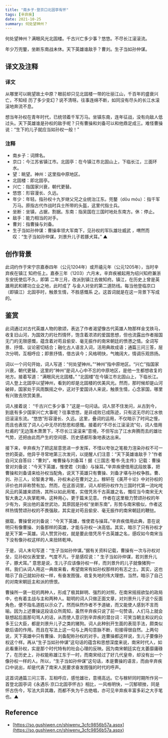 ```yaml
---
title: "南乡子·登京口北固亭有怀"
tags: [辛弃疾]
date: 2021-10-25
summary: 何处望神州？
---
```


何处望神州？满眼风光北固楼。千古兴亡多少事？悠悠。不尽长江滚滚流。

年少万兜鍪，坐断东南战未休。天下英雄谁敌手？曹刘。生子当如孙仲谋。

## 译文及注释

### 译文

从哪里可以眺望故土中原？眼前却只见北固楼一带的壮丽江山，千百年的盛衰兴亡，不知经
历了多少变幻？说不清呀。往事连绵不断，如同没有尽头的长江水滚滚地奔流不息。

想当年孙权在青年时代，已统领着千军万马。坐镇东南，连年征战，没有向敌人低过头。天下英雄谁是孙权的敌手呢？只有曹操和刘备可以和他鼎足成三。难怪曹操说：“生下的儿子就应当如孙权一般！”

### 注释

- 南乡子：词牌名。
- 京口：今江苏省镇江市。北固亭：在今镇江市北固山上，下临长江，三面环水。
- 望：眺望。神州：这里指中原地区。
- 北固楼：即北固亭。
- 兴亡：指国家兴衰，朝代更替。
- 悠悠：形容漫长、久远。
- 年少：年轻。指孙权十九岁继父兄之业统治江东。兜鍪（dōu móu）：指千军万马。原指古代作战时兵士所带的头盔，这里代指士兵。
- 坐断：坐镇，占据，割据。东南：指吴国在三国时地处东南方。休：停止。
- 敌手：能力相当的对手。
- 曹刘：指曹操与刘备。
- 生子当如孙仲谋：曹操率领大军南下，见孙权的军队雄壮威武 ，喟然而叹：“生子当如孙仲谋，刘景升儿子若豚犬耳。” ▲

## 创作背景

此词约作于宋宁宗嘉泰四年（公元1204年）或开禧元年（公元1205年），当时辛弃疾在镇江
知府任上。嘉泰三年（1203）六月末，辛弃疾被起用为绍兴知府兼浙东安抚使后不久，即第
二年三月，改派到镇江去做知府。镇江，在历史上曾是英雄用武和建功立业之地，此时成了
与金人对垒的第二道防线。每当他登临京口（即镇江）北固亭时，触景生情，不胜感慨系
之。这首词就是在这一背景下写成的。

## 鉴赏

此词通过对古代英雄人物的歌颂，表达了作者渴望像古代英雄人物那样金戈铁马，收复旧山河，为国效力的壮烈情怀，饱含着浓浓的爱国思想，但也流露出作者报国无门的无限感慨，蕴含着对苟且偷安、毫无振作的南宋朝廷的愤懑之情。全词写景、抒情、议论密切结合；融化古人语言入词，活用典故成语；通篇三问三答，层次分明，互相呼应；即景抒情，借古讽今；风格明快，气魄阔大，情调乐观昂扬。

词以一个问句开始，词人写道：“何处望神州。”“神州”指中原地区。“兴亡”指国家兴衰，朝代更替。这里的“神州”是词人心中不忘的中原地区，是他一生都想收复的地方。接着写道：“满眼风光北固楼。” “北固楼”在今镇江市北固山上，下临长江。词人登上北固亭以望神州，看到的却是北固楼的优美风光。然而，那时候却是山河破碎，国家处于风雨飘摇之中，这对于爱国诗人来说，触景生情，心念家国，哪里有兴致去欣赏美景。

词人接着说： “千古兴亡多少事？”这是一句问话。词人禁不住发问，从古到今，到底有多少国家兴亡大事呢？往事悠悠，是非成败已成陈迹，只有这无尽的江水依旧滚滚东流。“悠悠”形容漫长、久远。这里，叠词的运用，不仅暗示了时间之慢，而且也表现了词人心中无尽的愁思和感慨。接着的“不尽长江滚滚流”句，词人借用杜甫的“无边落木萧萧下，不尽长江滚滚来”意境，不但写出了江水奔腾而去的雄壮气势，还把由此而产生的空间感、历史感都形象地表达出来。

接下来，辛弃疾为了把这层意思进一步发挥，不惜以夸张之笔极力渲染孙权不可一世的英姿。他异乎寻常地第三次发问，以提醒人们注意：“天下英雄谁敌手？”作者自问又自答曰：“曹刘”，唯曹操与刘备耳！据《三国志·蜀书·先主传》记载：曹操曾对刘备说：“今天下英雄，惟使君（刘备）与操耳。”辛弃疾便借用这段故事，把曹操和刘备请来给孙权当配角，说天下英雄只有曹操、刘备才堪与孙权争胜。曹、刘、孙三人，论智勇才略，孙权未必在曹刘之上。稼轩在《美芹十论》中对孙权的评价也并非称赞有加，然而，在这首词里，词人却把孙权作为三国时代第一流叱咤风云的英雄来颂扬，其所以如此用笔，实借凭吊千古英雄之名，慨叹当今南宋无大智大勇之人执掌乾坤。这种用心，更于篇末见意。 作者在这里极力赞颂孙权的年少有为，突出他的盖世武功，其原因是孙权“坐断东南”，形势与南宋极似，作者这样热情赞颂孙权的不畏强敌，其实是对苟且偷安、毫无振作的南宋朝廷的鞭挞。

据载，曹操曾对刘备说：“今天下英雄，惟使君与操耳。”辛弃疾借用此典，意在说明只有像曹操、刘备那样的英雄，才能与孙权一决高低。其实，暗示了只有孙权才是天下第一英雄。词人赞赏孙权，就是要此借凭吊千古英雄之名，感叹如今南宋当下没有像孙权这样的人来扭转乾坤。

于是，词人末句写道：“生子当如孙仲谋。”据有关资料记载，曹操有一次与孙权对垒，见孙权仪表堂堂，气度不凡，于是感叹说：“ 生子当如孙仲谋，若刘景升儿子，豚犬耳。” 意思是说，生儿子应该像孙权一样，而刘景升的儿子就像猪狗一样。我们从词人用这一典故来看，希望南宋有如孙权那样的有志之士。其实，这也暗示了自己就如孙权一样，有奋发图强，收复失地的伟大理想。当然，暗示了自己的对南宋朝廷主和派的愤恨。

曹操所一褒一贬的两种人，形成了极其鲜明、强烈的对照，在南宋摇摇欲坠的政局中，也有着主战与主和两种人。聪明的词人只做正面文章，对刘景升儿子这个反面角色，便不指名道姓以示众了。然而纵然作者不予道破，而又能使人感到不言而喻。因为上述曹操这段话众所周知，虽然辛弃疾只说了前一句赞语，人们马上就会联想起后面那句骂人的话，从而使人意识到辛弃疾的潜台词：可笑当朝主和议的众多王公大臣，都是刘景升儿子之类的猪狗。词人此种别开生面的表现手法，颇类似歇后语的作用。而且在写法上这一句与上两句意脉不断，衔接得很自然。上两句说，天下英雄中只有曹操、刘备配称孙权的对手。连曹操都这样说，生儿子要像孙权这个样。再从“生子当如孙仲谋”这句话的蕴含和思想深度来说，南宋时代人，如此看重孙权，实是那个时代特有的社会心理的反映。因为南宋朝廷实在太萎靡庸碌了，在历史上，孙权能称雄江东于一时，而南宋经过了好几代皇帝，却没有出一个像孙权一样的人。所以，“生子当如孙仲谋”这句话，本是曹操的语言，而由辛弃疾口中说出，却是代表了南宋人民要求奋发图强的时代的呼声。

这首词通篇三问三答，互相呼应，感怆雄壮，意境高远。它与稼轩同时期所作另一首登北固亭词《永遇乐·京口北固亭怀古》相比，一风格明快，一沉郁顿挫，同是怀古伤今，写法大异其趣，而都不失为千古绝唱，亦可见辛弃疾丰富多彩之大手笔也。▲

## Reference

- [https://so.gushiwen.cn/shiwenv_3cfc9856b57a.aspx](https://so.gushiwen.cn/shiwenv_3cfc9856b57a.aspx)
